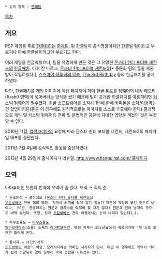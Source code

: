  * 상위 항목 : [[한패팀]]

[[목차]]

== 개요 ==
PSP 게임을 주로 [[한글화]]하는 [[한패팀]]. 팀 한글날이 공식명칭이지만 한글날 팀이라고 부르거나 아예 한글날이라고만 부르기도 한다.

여러 게임을 한글화했으나, 팀을 유명하게 만든 것은 그 유명한 [[몬스터 헌터 포터블 세컨드]]의 [[한글패치]]. 이후 잔 다르크, [[몬스터 헌터 포터블 세컨드G]][* 중문화 팀의 툴을 제공받아 작업하였다.], [[스즈미야 하루히의 약속]], [[The 3rd Birthday]] 등의 한글패치를 공개하였다.

다만, 한글패치를 게임 이미지에 직접 패치해야 하며 한글 폰트를 펌웨어의 내장 메모리(flash0 영역)에 넣어버리는 방식을 썼기 때문에 팀이 공개한 한글패치를 이용하려면 [[커스텀 펌웨어]]가 필수였다. 정품 소프트웨어를 소지시 1번에 한해 카피본을 소지/이용하는 건 합법이지만(물론 이 경우에도 원칙적으로는 이미지를 스스로 추출해야 한다) 결과적으로 게임 및 커스텀 펌웨어의 전파 및 불법적인 공유에 지대한 영향을 끼쳤던 것은 부정할 수 없다. 

2010년 11월, [[캡콤]]코리아의 요청에 따라 몬스터 헌터 포터블 세컨드, 세컨드G의 패치파일 배포를 중단한다.

2011년 7월 4일에 공식적인 활동을 중단하였다.

2013년 4월 29일에 홈페이지가 리뉴얼. [[http://www.hangulnal.com/ 홈페이지]] 

== 오역 ==
아마추어인 탓인지 번역에 오역이 좀 있다. 오역 → 직역 순.

 * 눈오는산 → 설산심오 ([[몬스터 헌터 포터블 세컨드G]])
 [[우캄루바스]] 전용 맵의 명칭. 직역시 의미를 쉽게 알기 힘들기 때문에 적당히 옮긴 것으로 보이나, (또한, 한글패치는 원문과 글자수를 맞춰야 할 때가 많다) 원문과 전혀 별개의 뜻으로 바꿔 놓았다. 또한, 정작 [[우캄루바스]] 전의 배경에서는 눈이 내리지 않는다(…).

 * 옥무조룡노 → [[아무조룡노]]
 [[밀라보레아스]](조룡) 소재의 [[라이트보우건]]. 명칭 자체가 absolute의 취음이기에 '옥'으로 읽으면 틀리게 된다.

 * 돌사자 → 사(沙)사자 
 [[도도브랑고]] 아종의 이명. 모래사자라는 의미인 사사자가 맞다. 다만 이 경우에도 직역시 의미가 쉽게 전달되지 않아 일부러 바꿔 놓았을 가능성은 있다.
